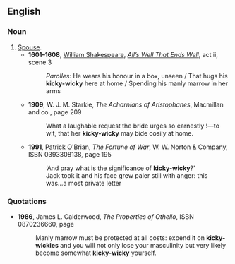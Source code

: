 ==English==

===Noun===
{{en-noun|kicky-wickies}}

# [[spouse|Spouse]].
#* '''1601–1608''', [[w:William Shakespeare|William Shakespeare]], ''[[wikisource:All's Well That Ends Well|All’s Well That Ends Well]]'', act ii, scene 3
#*: ''Parolles:'' He wears his honour in a box, unseen<!--,--> / That hugs his '''kicky-wicky''' here at home<!--,--> / Spending his manly marrow in her arms<!--,-->
#* '''1909''', W. J. M. Starkie, ''The Acharnians of Aristophanes'', Macmillan and co., page 209
#*: What a laughable request the bride urges so earnestly&nbsp;!—to wit, that her '''kicky-wicky''' may bide cosily at home.
#* '''1991''', Patrick O'Brian, ''The Fortune of War'', W. W. Norton & Company, ISBN 0393308138, page 195
#*: ‘And pray what is the significance of '''kicky-wicky'''?’
#*: Jack took it and his face grew paler still with anger: this was...a most private letter

===Quotations===
* '''1986''', James L. Calderwood, ''The Properties of <!--i-->Othello<!--/i-->'', ISBN 0870236660, page 
*: Manly marrow must be protected at all costs: expend it on '''kicky-wickies''' and you will not only lose your masculinity but very likely become somewhat '''kicky-wicky''' yourself.